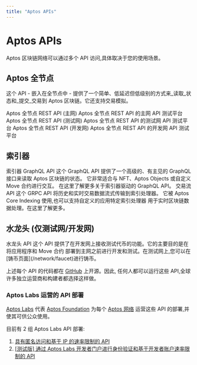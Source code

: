 ```yaml
---
title: "Aptos APIs"
---
```



# Aptos APIs

Aptos 区块链网络可以通过多个 API 访问,具体取决于您的使用场景。

## Aptos 全节点

这个 API - 嵌入在全节点中 - 提供了一个简单、低延迟但低级别的方式来_读取_状态和_提交_交易到 Aptos 区块链。它还支持交易模拟。

<Cards>
   <Card href="./apis/fullnode-rest-api-reference?network=mainnet">
      <Card.Title>Aptos 全节点 REST API (主网)</Card.Title>
      <Card.Description>Aptos 全节点 REST API 的主网 API 测试平台</Card.Description>
   </Card>
   <Card href="./apis/fullnode-rest-api-reference?network=testnet">
      <Card.Title>Aptos 全节点 REST API (测试网)</Card.Title>
      <Card.Description>Aptos 全节点 REST API 的测试网 API 测试平台</Card.Description>
   </Card>
   <Card href="./apis/fullnode-rest-api-reference?network=devnet">
      <Card.Title>Aptos 全节点 REST API (开发网)</Card.Title>
      <Card.Description>Aptos 全节点 REST API 的开发网 API 测试平台</Card.Description>
   </Card>
</Cards>

## 索引器

<Cards>
   <Card href="./indexer">
      <Card.Title>索引器 GraphQL API</Card.Title>
      <Card.Description>
         这个 GraphQL API 提供了一个高级的、有主见的 GraphQL 接口来读取 Aptos 区块链的状态。
         它非常适合与 NFT、Aptos Objects 或自定义 Move 合约进行交互。
         在这里了解更多关于索引器驱动的 GraphQL API。
      </Card.Description>
   </Card>
   <Card href="./indexer/txn-stream">
      <Card.Title>交易流 API</Card.Title>
      <Card.Description>
         这个 GRPC API 将历史和实时交易数据流式传输到索引处理器。
         它被 Aptos Core Indexing 使用,也可以支持自定义的应用特定索引处理器
         用于实时区块链数据处理。在这里了解更多。
      </Card.Description>
   </Card>
</Cards>

## 水龙头 (仅测试网/开发网)

<Cards>
   <Card href="./apis/faucet-api">
      <Card.Title>水龙头 API</Card.Title>
      <Card.Description>
         这个 API 提供了在开发网上接收测试代币的功能。它的主要目的是在将应用程序和 Move 合约
         部署到主网之前进行开发和测试。在测试网上,您可以在[铸币页面](/network/faucet)进行铸币。
      </Card.Description>
   </Card>
</Cards>

上述每个 API 的代码都在 [GitHub](https://github.com/aptos-labs/aptos-core) 上开源。因此,
任何人都可以运行这些 API,全球许多独立运营商和构建者都选择这样做。

### Aptos Labs 运营的 API 部署

[Aptos Labs](https://aptoslabs.com) 代表 [Aptos Foundation](https://aptosfoundation.org/)
为每个 [Aptos 网络](../network/nodes/networks.mdx) 运营这些 API 的部署,并使其可供公众使用。

目前有 2 组 Aptos Labs API 部署:

1. [具有匿名访问和基于 IP 的速率限制的 API](../network/nodes/networks.mdx)
2. [[测试版] 通过 Aptos Labs 开发者门户进行身份验证和基于开发者账户速率限制的 API](apis/aptos-labs-developer-portal.mdx)
